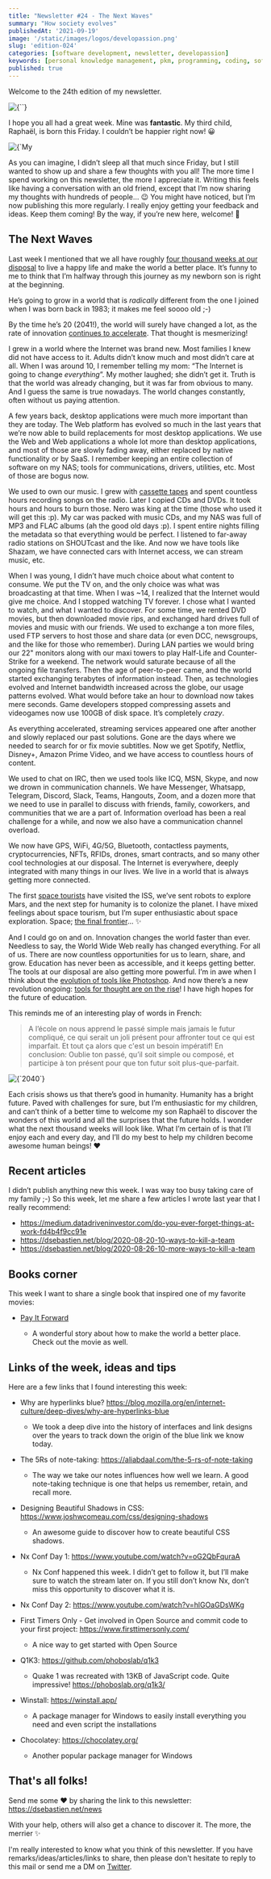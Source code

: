 ```yaml
---
title: "Newsletter #24 - The Next Waves"
summary: "How society evolves"
publishedAt: '2021-09-19'
image: '/static/images/logos/developassion.png'
slug: 'edition-024'
categories: [software development, newsletter, developassion]
keywords: [personal knowledge management, pkm, programming, coding, software development]
published: true
---
```


Welcome to the 24th edition of my newsletter.

<BlogPostCenteredContent>
  <Image
    alt={``}
    src={`/static/images/logos/developassion.png`}
    width={480}
    height={270}
    priority
  />
</BlogPostCenteredContent>

I hope you all had a great week. Mine was **fantastic**. My third child, Raphaël, is born this Friday. I couldn’t be happier right now! 😀

<BlogPostCenteredContent>
  <Image
    alt={`My son Raphaël and I`}
    src={`/static/images/news/2021/2021-09-19-Raphael.jpg`}
    width={632}
    height={842}
    priority
  />
</BlogPostCenteredContent>

As you can imagine, I didn’t sleep all that much since Friday, but I still wanted to show up and share a few thoughts with you all!
The more time I spend working on this newsletter, the more I appreciate it. Writing this feels like having a conversation with an old friend, except that I’m now sharing my thoughts with hundreds of people… 😉
You might have noticed, but I’m now publishing this more regularly. I really enjoy getting your feedback and ideas. Keep them coming!
By the way, if you’re new here, welcome! 🎉

## The Next Waves

Last week I mentioned that we all have roughly <a href="https://dsebastien.net/news/2021-09-14-edition-023" rel="noopener">four thousand weeks at our disposal</a> to live a happy life and make the world a better place. It’s funny to me to think that I’m halfway through this journey as my newborn son is right at the beginning.

He’s going to grow in a world that is _radically_ different from the one I joined when I was born back in 1983; it makes me feel soooo old ;-)

By the time he’s 20 (2041!), the world will surely have changed a lot, as the rate of innovation <a href="https://dsebastien.net/news/2021-08-01-edition-018" rel="noopener">continues to accelerate</a>. That thought is mesmerizing!

I grew in a world where the Internet was brand new. Most families I knew did not have access to it. Adults didn’t know much and most didn’t care at all. When I was around 10, I remember telling my mom: “The Internet is going to change _everything_”. My mother laughed; she didn’t get it. Truth is that the world was already changing, but it was far from obvious to many. And I guess the same is true nowadays. The world changes constantly, often without us paying attention.

A few years back, desktop applications were much more important than they are today. The Web platform has evolved so much in the last years that we’re now able to build replacements for most desktop applications. We use the Web and Web applications a whole lot more than desktop applications, and most of those are slowly fading away, either replaced by native functionality or by SaaS. I remember keeping an entire collection of software on my NAS; tools for communications, drivers, utilities, etc. Most of those are bogus now.

We used to own our music. I grew with <a href="https://en.wikipedia.org/wiki/Cassette_tape" rel="noopener">cassette tapes</a> and spent countless hours recording songs on the radio. Later I copied CDs and DVDs. It took hours and hours to burn those. Nero was king at the time (those who used it will get this :p). My car was packed with music CDs, and my NAS was full of MP3 and FLAC albums (ah the good old days :p). I spent entire nights filling the metadata so that everything would be perfect. I listened to far-away radio stations on SHOUTcast and the like. And now we have tools like Shazam, we have connected cars with Internet access, we can stream music, etc.

When I was young, I didn’t have much choice about what content to consume. We put the TV on, and the only choice was what was broadcasting at that time. When I was ~14, I realized that the Internet would give me choice. And I stopped watching TV forever. I chose what I wanted to watch, and what I wanted to discover. For some time, we rented DVD movies, but then downloaded movie rips, and exchanged hard drives full of movies and music with our friends. We used to exchange a ton more files, used FTP servers to host those and share data (or even DCC, newsgroups, and the like for those who remember). During LAN parties we would bring our 22" monitors along with our maxi towers to play Half-Life and Counter-Strike for a weekend. The network would saturate because of all the ongoing file transfers. Then the age of peer-to-peer came, and the world started exchanging terabytes of information instead. Then, as technologies evolved and Internet bandwidth increased across the globe, our usage patterns evolved. What would before take an hour to download now takes mere seconds. Game developers stopped compressing assets and videogames now use 100GB of disk space. It’s completely _crazy_.

As everything accelerated, streaming services appeared one after another and slowly replaced our past solutions. Gone are the days where we needed to search for or fix movie subtitles. Now we get Spotify, Netflix, Disney+, Amazon Prime Video, and we have access to countless hours of content.

We used to chat on IRC, then we used tools like ICQ, MSN, Skype, and now we drown in communication channels. We have Messenger, Whatsapp, Telegram, Discord, Slack, Teams, Hangouts, Zoom, and a dozen more that we need to use in parallel to discuss with friends, family, coworkers, and communities that we are a part of. Information overload has been a real challenge for a while, and now we also have a communication channel overload.

We now have GPS, WiFi, 4G/5G, Bluetooth, contactless payments, cryptocurrencies, NFTs, RFIDs, drones, smart contracts, and so many other cool technologies at our disposal. The Internet is everywhere, deeply integrated with many things in our lives. We live in a world that is always getting more connected.

The first <a href="https://en.wikipedia.org/wiki/Space_tourism" rel="noopener">space tourists</a> have visited the ISS, we’ve sent robots to explore Mars, and the next step for humanity is to colonize the planet. I have mixed feelings about space tourism, but I’m super enthusiastic about space exploration. Space; <a href="https://en.wikipedia.org/wiki/Where_no_man_has_gone_before" rel="noopener">the final frontier</a>… ✨

And I could go on and on. Innovation changes the world faster than ever. Needless to say, the World Wide Web really has changed everything. For all of us. There are now countless opportunities for us to learn, share, and grow. Education has never been as accessible, and it keeps getting better. The tools at our disposal are also getting more powerful. I’m in awe when I think about the <a href="https://www.fastprint.co.uk/blog/the-evolution-of-photoshop-25-years-in-the-making.html" rel="noopener">evolution of tools like Photoshop</a>. And now there’s a new revolution ongoing: <a href="https://dsebastien.net/news/2021-09-05-edition-022" rel="noopener">tools for thought are on the rise</a>! I have high hopes for the future of education.

This reminds me of an interesting play of words in French:

> A l’école on nous apprend le passé simple mais jamais le futur compliqué, ce qui serait un joli présent pour affronter tout ce qui est imparfait. Et tout ça alors que c'est un besoin impératif! En conclusion: Oublie ton passé, qu’il soit simple ou composé, et participe à ton présent pour que ton futur soit plus-que-parfait.

<BlogPostCenteredContent>
  <Image
    alt={`2040`}
    src={`/static/images/news/2021/2040.jpg`}
    width={2468}
    height={3702}
    priority
  />
</BlogPostCenteredContent>

Each crisis shows us that there’s good in humanity. Humanity has a bright future. Paved with challenges for sure, but I’m enthusiastic for my children, and can’t think of a better time to welcome my son Raphaël to discover the wonders of this world and all the surprises that the future holds.
I wonder what the next thousand weeks will look like. What I’m certain of is that I’ll enjoy each and every day, and I’ll do my best to help my children become awesome human beings! ❤️

## Recent articles

I didn’t publish anything new this week. I was way too busy taking care of my family ;-)
So this week, let me share a few articles I wrote last year that I really recommend:

* https://medium.datadriveninvestor.com/do-you-ever-forget-things-at-work-fd4b4f9cc91e
* https://dsebastien.net/blog/2020-08-20-10-ways-to-kill-a-team
* https://dsebastien.net/blog/2020-08-26-10-more-ways-to-kill-a-team

## Books corner

This week I want to share a single book that inspired one of my favorite movies:

* <a href="https://www.amazon.com/Pay-Forward-Catherine-Ryan-Hyde/dp/1476796386?tag=dsebastien00-20" rel="noopener">Pay It Forward</a>

  * A wonderful story about how to make the world a better place. Check out the movie as well.

## Links of the week, ideas and tips

Here are a few links that I found interesting this week:

* Why are hyperlinks blue? https://blog.mozilla.org/en/internet-culture/deep-dives/why-are-hyperlinks-blue

  * We took a deep dive into the history of interfaces and link designs over the years to track down the origin of the blue link we know today.
* The 5Rs of note-taking: https://aliabdaal.com/the-5-rs-of-note-taking

  * The way we take our notes influences how well we learn. A good note-taking technique is one that helps us remember, retain, and recall more.
* Designing Beautiful Shadows in CSS: https://www.joshwcomeau.com/css/designing-shadows

  * An awesome guide to discover how to create beautiful CSS shadows.
* Nx Conf Day 1: https://www.youtube.com/watch?v=oG2QbFquraA

  * Nx Conf happened this week. I didn’t get to follow it, but I’ll make sure to watch the stream later on. If you still don’t know Nx, don’t miss this opportunity to discover what it is.
* Nx Conf Day 2: https://www.youtube.com/watch?v=hlGOaGDsWKg
* First Timers Only - Get involved in Open Source and commit code to your first project: https://www.firsttimersonly.com/

  * A nice way to get started with Open Source
* Q1K3: https://github.com/phoboslab/q1k3

  * Quake 1 was recreated with 13KB of JavaScript code. Quite impressive! https://phoboslab.org/q1k3/
* Winstall: https://winstall.app/

  * A package manager for Windows to easily install everything you need and even script the installations
* Chocolatey: https://chocolatey.org/

  * Another popular package manager for Windows

## That's all folks!

Send me some ❤️ by sharing the link to this newsletter: https://dsebastien.net/news

With your help, others will also get a chance to discover it. The more, the merrier ✨

I'm really interested to know what you think of this newsletter. If you have remarks/ideas/articles/links to share, then please don't hesitate to reply to this mail or send me a DM on <a href="https://twitter.com/dSebastien" rel="noopener">Twitter</a>.

<BlogPostSignature />
